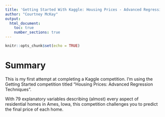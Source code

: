```yaml
---
title: 'Getting Started With Kaggle: Housing Prices - Advanced Regression Techniques'
author: "Courtney McKay"
output: 
  html_document:
    toc: true
    number_sections: true
---
```


```r
knitr::opts_chunk$set(echo = TRUE)
```

# Summary

This is my first attempt at completing a Kaggle competition. I'm using the Getting Started competition titled "Housing Prices: Advanced Regression Techniques". 

With 79 explanatory variables describing (almost) every aspect of residential homes in Ames, Iowa, this competition challenges you to predict the final price of each home.


